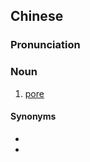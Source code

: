 ==Chinese==
{{zh-forms|type=21}}

===Pronunciation===
{{zh-pron
|m=hànmáokǒng,er=2
|c=hon6 mou4 hung2
|cat=n
}}

===Noun===
{{zh-noun}}

# [[pore]] {{gloss|opening in the skin}}

====Synonyms====
* {{zh-l|汗孔}}
* {{zh-l|毛孔}}